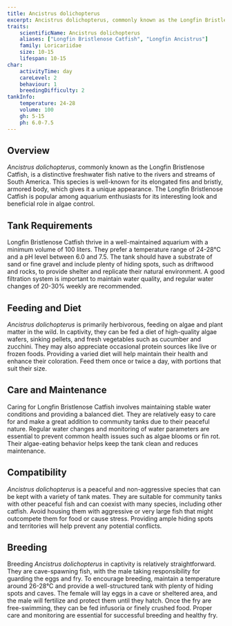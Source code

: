 ```yaml
---
title: Ancistrus dolichopterus
excerpt: Ancistrus dolichopterus, commonly known as the Longfin Bristlenose Catfish, is a unique and attractive freshwater fish from South America, noted for its long fins and bristly appearance.
traits:
    scientificName: Ancistrus dolichopterus
    aliases: ["Longfin Bristlenose Catfish", "Longfin Ancistrus"]
    family: Loricariidae
    size: 10-15
    lifespan: 10-15
char:
    activityTime: day
    careLevel: 2
    behaviour: 1
    breedingDifficulty: 2
tankInfo:
    temperature: 24-28
    volume: 100
    gh: 5-15
    ph: 6.0-7.5
---
```


## Overview
*Ancistrus dolichopterus*, commonly known as the Longfin Bristlenose Catfish, is a distinctive freshwater fish native to the rivers and streams of South America. This species is well-known for its elongated fins and bristly, armored body, which gives it a unique appearance. The Longfin Bristlenose Catfish is popular among aquarium enthusiasts for its interesting look and beneficial role in algae control.

## Tank Requirements
Longfin Bristlenose Catfish thrive in a well-maintained aquarium with a minimum volume of 100 liters. They prefer a temperature range of 24-28°C and a pH level between 6.0 and 7.5. The tank should have a substrate of sand or fine gravel and include plenty of hiding spots, such as driftwood and rocks, to provide shelter and replicate their natural environment. A good filtration system is important to maintain water quality, and regular water changes of 20-30% weekly are recommended.

## Feeding and Diet
*Ancistrus dolichopterus* is primarily herbivorous, feeding on algae and plant matter in the wild. In captivity, they can be fed a diet of high-quality algae wafers, sinking pellets, and fresh vegetables such as cucumber and zucchini. They may also appreciate occasional protein sources like live or frozen foods. Providing a varied diet will help maintain their health and enhance their coloration. Feed them once or twice a day, with portions that suit their size.

## Care and Maintenance
Caring for Longfin Bristlenose Catfish involves maintaining stable water conditions and providing a balanced diet. They are relatively easy to care for and make a great addition to community tanks due to their peaceful nature. Regular water changes and monitoring of water parameters are essential to prevent common health issues such as algae blooms or fin rot. Their algae-eating behavior helps keep the tank clean and reduces maintenance.

## Compatibility
*Ancistrus dolichopterus* is a peaceful and non-aggressive species that can be kept with a variety of tank mates. They are suitable for community tanks with other peaceful fish and can coexist with many species, including other catfish. Avoid housing them with aggressive or very large fish that might outcompete them for food or cause stress. Providing ample hiding spots and territories will help prevent any potential conflicts.

## Breeding
Breeding *Ancistrus dolichopterus* in captivity is relatively straightforward. They are cave-spawning fish, with the male taking responsibility for guarding the eggs and fry. To encourage breeding, maintain a temperature around 26-28°C and provide a well-structured tank with plenty of hiding spots and caves. The female will lay eggs in a cave or sheltered area, and the male will fertilize and protect them until they hatch. Once the fry are free-swimming, they can be fed infusoria or finely crushed food. Proper care and monitoring are essential for successful breeding and healthy fry.
